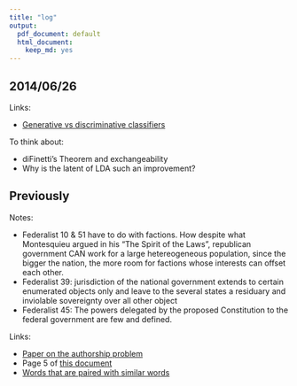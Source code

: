 ```yaml
---
title: "log"
output:
  pdf_document: default
  html_document:
    keep_md: yes
---
```


2014/06/26
-------------------------------------------------------------------------------
Links:

* [Generative vs discriminative classifiers](http://robotics.stanford.edu/~ang/papers/nips01-discriminativegenerative.pdf)

To think about:

* diFinetti's Theorem and exchangeability
* Why is the latent of LDA such an improvement?

Previously
-------------------------------------------------------------------------------
Notes:

* Federalist 10 & 51 have to do with factions.  How despite what Montesquieu argued in his "The Spirit of the Laws", republican government CAN work for a large hetereogeneous population, since the bigger the nation, the more room for factions whose interests can offset each other.
* Federalist 39:  jurisdiction of the national government extends to certain enumerated objects only and leave to the several states a residuary and inviolable sovereignty over all other object 
* Federalist 45:  The powers delegated by the proposed Constitution to the federal government are 
few and defined.

Links:

* [Paper on the authorship problem](http://www.jstor.org/discover/10.2307/1921883?uid=3739856&uid=2&uid=4&uid=3739256&sid=21102801775621)
* Page 5 of [this document](http://writing.mit.edu/sites/writing.mit.edu/files/Who%20Wrote%20the%20Federalist%20Papers.pdf contains the two conflicting list of authors of the papers)
* [Words that are paired with similar words](http://slackprop.wordpress.com/2013/06/03/on-geek-versus-nerd/)
